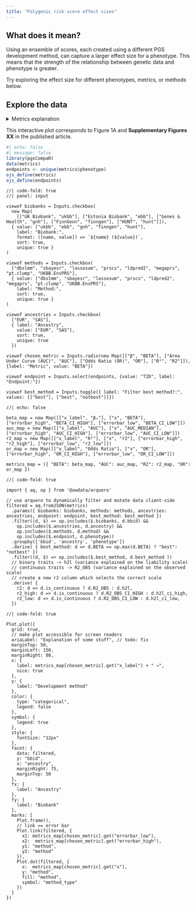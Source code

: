 ```yaml
---
title: "Polygenic risk score effect sizes"
---
```


## What does it mean?

Using an ensemble of scores, each created using a different PGS development method, can capture a larger effect size for a phenotype. This means that the strength of the relationship between genetic data and phenotype is greater.

Try exploring the effect size for different phenotypes, metrics, or methods below.

## Explore the data

<details>
  <summary>Metrics explanation</summary>
  
  <dl>
    <dt>AUC</dt>
    <dd>Area Under Receiver Operating Characteristic</dd>
    <dd>This metric cares only about relative ordering of observations, and is available only for binary traits.</dd>

    <dt>β</dt>
    <dd>Standardized regression coefficients. For continuous traits, this is the change in the trait (in standard deviations) per standard deviation of the PGS. For binary traits, this is the change in the log-odds per standard deviation of the PGS.</dd>
    <dd>This is the metric that was used for meta-analyses.</dd>

    <dt>Odds Ratio (OR)</dt>
    <dd>This is the change in the odds ratio per standard deviation of the PGS (exp(β))</dd>
  
    <dt>R²</dt>
    <dd>This is the variance explained by the PGS on the observed scale for continuous traits, or on the liability scale for continuous traits</dd>
  </dl>
</details>


This interactive plot corresponds to Figure 1A and **Supplementary Figures XX** in the published article.

```r
#| echo: false
#| message: false
library(pgsCompaR)
data(metrics)
endpoints <- unique(metrics$phenotype)
ojs_define(metrics)
ojs_define(endpoints)
```

```ojs
//| code-fold: true
//| panel: input

viewof biobanks = Inputs.checkbox(
  new Map( 
    [["UK Biobank", "ukbb"], ["Estonia Biobank", "ebb"], ["Genes & Health", "gnh"], ["FinnGenn", "finngen"], ["HUNT", "hunt"]]),
  { value: ["ukbb", "ebb", "gnh", "finngen", "hunt"], 
    label: "Biobank:",
    format: ([name, value]) => `${name} (${value})`, 
    sort: true, 
    unique: true }
)

viewof methods = Inputs.checkbox(
  ["dbslmm", "sbayesr", "lassosum", "prscs", "ldpred2", "megaprs", "pt.clump", "UKBB.EnsPRS"],
  { value: ["dbslmm", "sbayesr", "lassosum", "prscs", "ldpred2", "megaprs", "pt.clump", "UKBB.EnsPRS"],
    label: "Method:",
    sort: true, 
    unique: true }
)

viewof ancestries = Inputs.checkbox(
  ["EUR", "SAS"],
  { label: "Ancestry",
    value: ["EUR", "SAS"],
    sort: true,
    unique: true
  })

viewof chosen_metric = Inputs.radio(new Map([["β", "BETA"], ["Area Under Curve (AUC)", "AUC"], ["Odds Ratio (OR)", "OR"], ["R²", "R2"]]), {label: "Metric", value: "BETA"})

viewof endpoint = Inputs.select(endpoints, {value: "T2D", label: "Endpoint:"})

viewof best_method = Inputs.toggle({ label: "Filter best method?:", values: [["best"], ["best", "notbest"]]})
```

```ojs
//| echo: false

beta_map = new Map([["x_label", "βₓ"], ["x", "BETA"], ["errorbar_high", "BETA_CI_HIGH"], ["errorbar_low", "BETA_CI_LOW"]])
auc_map = new Map([["x_label", "AUC"], ["x", "AUC_MEDIAN"], ["errorbar_high", "AUC_CI_HIGH"], ["errorbar_low", "AUC_CI_LOW"]])
r2_map = new Map([["x_label", "R²"], ["x", "r2"], ["errorbar_high", "r2_high"], ["errorbar_low", "r2_low"]])
or_map = new Map([["x_label", "Odds Ratio"], ["x", "OR"], ["errorbar_high", "OR_CI_HIGH"], ["errorbar_low", "OR_CI_LOW"]])

metrics_map = ({ "BETA": beta_map, "AUC": auc_map, "R2": r2_map, "OR": or_map })
```

```ojs
//| code-fold: true

import { aq, op } from '@uwdata/arquero'

// use arquero to dynamically filter and mutate data client-side
filtered = aq.fromJSON(metrics)
  .params({ biobanks: biobanks, methods: methods, ancestries: ancestries, endpoint: endpoint, best_method: best_method })
  .filter((d, $) => op.includes($.biobanks, d.bbid) &&
    op.includes($.ancestries, d.ancestry) &&
    op.includes($.methods, d.method) &&
    op.includes($.endpoint, d.phenotype))
  .groupby(['bbid', 'ancestry', 'phenotype'])
  .derive( { best_method: d => d.BETA == op.max(d.BETA) ? "best": "notbest" })
  .filter((d, $) => op.includes($.best_method, d.best_method ))
  // binary traits -> h2l (variance explained on the liability scale)
  // continuous traits -> R2_OBS (variance explained on the observed scale)
  // create a new r2 column which selects the correct scale
  .derive( { 
    r2: d => d.is_continuous ? d.R2_OBS : d.h2l,
    r2_high: d => d.is_continuous ? d.R2_OBS_CI_HIGH : d.h2l_ci_high,
    r2_low: d => d.is_continuous ? d.R2_OBS_CI_LOW : d.h2l_ci_low,
  })
```

```ojs
//| code-fold: true

Plot.plot({
  grid: true,
  // make plot accessible for screen readers
  ariaLabel: "Explanation of some stuff", // todo: fix
  marginTop: 50,
  marginLeft: 150,
  marginRight: 80,
  x: {
    label: metrics_map[chosen_metric].get("x_label") + " →",
    nice: true
  },
  y: {
    label: "Development method"
  },
  color: {
    type: "categorical",
    legend: false
  },
  symbol: {
    legend: true
  },
  style: {
    fontSize: "12px"
  },
  facet: {
    data: filtered, 
    y: "bbid", 
    x: "ancestry",
    marginRight: 75,
    marginTop: 50
  },
  fx: {
    label: "Ancestry"
  },
  fy: {
    label: "Biobank"
  },
  marks: [
    Plot.frame(),
    // link == error bar
    Plot.link(filtered, {
      x1: metrics_map[chosen_metric].get("errorbar_low"),
      x2:  metrics_map[chosen_metric].get("errorbar_high"),
      y1: "method",
      y2: "method"
    }),
    Plot.dot(filtered, {
      x:  metrics_map[chosen_metric].get("x"), 
      y: "method",
      fill: "method",
      symbol: "method_type"
    })
  ]
})

```
